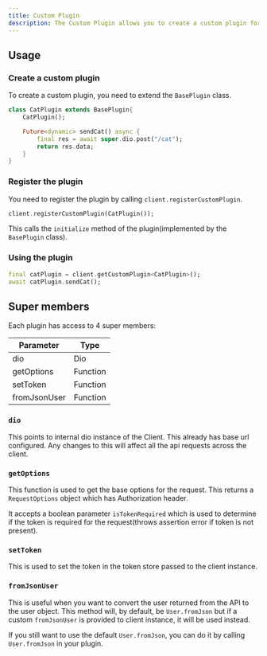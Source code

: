 ```yaml
---
title: Custom Plugin
description: The Custom Plugin allows you to create a custom plugin for your application.
---
```


## Usage

### Create a custom plugin

To create a custom plugin, you need to extend the `BasePlugin` class.


```dart
class CatPlugin extends BasePlugin{
    CatPlugin();

    Future<dynamic> sendCat() async {
        final res = await super.dio.post("/cat");
        return res.data;
    }
}
```


### Register the plugin

You need to register the plugin by calling `client.registerCustomPlugin`.

```dart
client.registerCustomPlugin(CatPlugin());
```

This calls the `initialize` method of the plugin(implemented by the `BasePlugin` class).

### Using the plugin

```dart
final catPlugin = client.getCustomPlugin<CatPlugin>();
await catPlugin.sendCat();
```


## Super members

Each plugin has access to 4 super members:

| Parameter | Type |
|-----------|------|
| dio | Dio 
| getOptions | Function | 
| setToken | Function | 
| fromJsonUser | Function |


### `dio`

This points to internal dio instance of the Client. This already has base url configured. Any changes to this will affect all the api requests across the client. 

### `getOptions`

This function is used to get the base options for the request. This returns a `RequestOptions` object which has Authorization header.

It accepts a boolean parameter `isTokenRequired` which is used to determine if the token is required for the request(throws assertion error if token is not present).

### `setToken`

This is used to set the token in the token store passed to the client instance.

### `fromJsonUser`

This is useful when you want to convert the user returned from the API to the user object. This method will, by default, be `User.fromJson` but if a custom `fromJsonUser` is provided to client instance, it will be used instead.

If you still want to use the default `User.fromJson`, you can do it by calling `User.fromJson` in your plugin.